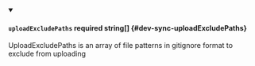 
<details className="config-field" data-expandable="false" open>
<summary>

#### `uploadExcludePaths` <span className="config-field-required" data-required="false">required</span> <span className="config-field-type">string[]</span> <span className="config-field-default"></span> <span className="config-field-enum"></span> {#dev-sync-uploadExcludePaths}

UploadExcludePaths is an array of file patterns in gitignore format to exclude from uploading

</summary>



</details>
